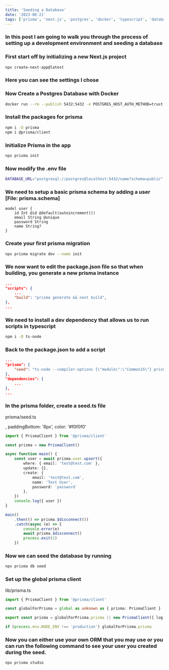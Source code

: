 ```yaml
---
title: 'Seeding a Database'
date: '2023-06-21'
tags: ['prisma', 'next.js', 'postgres', 'docker', 'typescript', 'database']
---
```


<h3 style={{fontSize: '1.5rem', lineHeight: '2rem', paddingBottom: '8px', color: '#f0f0f0'}}>In this post I am going to walk you through the process of setting up a development environment and seeding a database</h3>
<h3 style={{fontSize: '1.5rem', lineHeight: '2rem', paddingBottom: '8px', color: '#f0f0f0'}}>First start off by initializing a new Next.js project</h3>

```bash
npx create-next-app@latest
```

<h3 style={{fontSize: '1.5rem', lineHeight: '2rem', paddingBottom: '8px', color: '#f0f0f0'}}>Here you can see the settings I chose</h3>

<CustomImage src="https://raw.githubusercontent.com/cabennetts/congenial-octo-happiness/main/images/seeding-next-setup.png" alt="Settings I chose for my next.js app" />

<h3 style={{fontSize: '1.5rem', lineHeight: '2rem', paddingBottom: '8px', color: '#f0f0f0'}}>Now Create a Postgres Database with Docker</h3>

```bash
docker run --rm --publish 5432:5432 -e POSTGRES_HOST_AUTH_METHOD=trust -e POSTGRES_DB=name postgres
```

<h3 style={{fontSize: '1.5rem', lineHeight: '2rem', paddingBottom: '8px', color: '#f0f0f0'}}>Install the packages for prisma</h3>

```bash
npm i -D prisma
npm i @prisma/client
```

<h3 style={{fontSize: '1.5rem', lineHeight: '2rem', paddingBottom: '8px', color: '#f0f0f0'}}>Initialize Prisma in the app</h3>

```bash
npx prisma init
```

<h3 style={{fontSize: '1.5rem', lineHeight: '2rem', paddingBottom: '8px', color: '#f0f0f0'}}>Now modify the .env file</h3>

```bash
DATABASE_URL="postgresql://postgres@localhost:5432/name?schema=public"
```

<h3 style={{fontSize: '1.5rem', lineHeight: '2rem', paddingBottom: '8px', color: '#f0f0f0'}}>We need to setup a basic prisma schema by adding a user [File: prisma.schema]</h3>

```prisma
model user {
    id Int @id @default(autoincrement())
    email String @unique
    password String
    name String?
}
```

<h3 style={{fontSize: '1.5rem', lineHeight: '2rem', paddingBottom: '8px', color: '#f0f0f0'}}>Create your first prisma migration</h3>

```bash
npx prisma migrate dev --name init
```

<h3 style={{fontSize: '1.5rem', lineHeight: '2rem', paddingBottom: '8px', color: '#f0f0f0'}}>We now want to edit the package.json file so that when building, you generate a new prisma instance</h3>

```json
...
"scripts": {
    ...
    "build": "prisma generate && next build",
},
...
```

<h3 style={{fontSize: '1.5rem', lineHeight: '2rem', paddingBottom: '8px', color: '#f0f0f0'}}>We need to install a dev dependency that allows us to run scripts in typescript</h3>

```bash
npm i -D ts-node
```

<h3 style={{fontSize: '1.5rem', lineHeight: '2rem', paddingBottom: '8px', color: '#f0f0f0'}}>Back to the package.json to add a script</h3>

```json
...
"prisma": {
    "seed": "ts-node --compiler-options {\"module\":\"CommonJS\"} prisma/seed.ts",
},
"dependencies": {
    ...
},
...
```

<h3 style={{fontSize: '1.5rem', lineHeight: '2rem', paddingBottom: '8px', color: '#f0f0f0'}}> In the prisma folder, create a seed.ts file</h3>
<p style={{fontSize: '1rem', lineHeight: '1.5rem', paddingBottom: '8px', color: '#f0f0f0'}}>prisma/seed.ts </p>, paddingBottom: '8px', color: '#f0f0f0'

```ts
import { PrismaClient } from '@prisma/client'

const prisma = new PrismaClient()

async function main() {
	const user = await prisma.user.upsert({
		where: { email: 'test@test.com' },
		update: {},
		create: {
			email: 'test@test.com',
			name: 'Test User',
			password: `password`
		},
	})
	console.log({ user })
}

main()
	.then(() => prisma.$disconnect())
	.catch(async (e) => {
		console.error(e)
		await prisma.$disconnect()
		process.exit(1)
	})
```

<h3 style={{fontSize: '1.5rem', lineHeight: '2rem', paddingBottom: '8px', color: '#f0f0f0'}}>Now we can seed the database by running </h3>

```bash
npx prisma db seed
```

<h3 style={{fontSize: '1.5rem', lineHeight: '2rem', paddingBottom: '8px', color: '#f0f0f0'}}>Set up the global prisma client</h3>
<p style={{fontSize: '1rem', lineHeight: '1.5rem', paddingBottom: '8px', color: '#f0f0f0'}}>lib/prisma.ts </p>

```ts
import { PrismaClient } from '@prisma/client'

const globalForPrisma = global as unknown as { prisma: PrismaClient }

export const prisma = globalForPrisma.prisma || new PrismaClient({ log: ['query'] })

if (process.env.NODE_ENV !== 'production') globalForPrisma.prisma
```

<h3 style={{fontSize: '1.5rem', lineHeight: '2rem', paddingBottom: '8px', color: '#f0f0f0'}}>
Now you can either use your own ORM that you may use or you can run the following command to see your user you created during the seed.
</h3>

```bash
npx prisma studio
```
